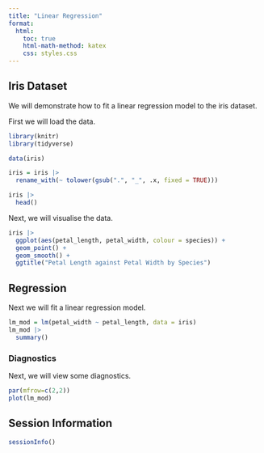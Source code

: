 ```yaml
---
title: "Linear Regression"
format:
  html:
    toc: true
    html-math-method: katex
    css: styles.css
---
```


## Iris Dataset

We will demonstrate how to fit a linear regression model to the iris dataset.

First we will load the data.

```r

library(knitr)
library(tidyverse)

data(iris)

iris = iris |>
  rename_with(~ tolower(gsub(".", "_", .x, fixed = TRUE)))

iris |>
  head()
```

Next, we will visualise the data.

```r

iris |>
  ggplot(aes(petal_length, petal_width, colour = species)) + 
  geom_point() +
  geom_smooth() +
  ggtitle("Petal Length against Petal Width by Species")
```

## Regression

Next we will fit a linear regression model.

```r

lm_mod = lm(petal_width ~ petal_length, data = iris)
lm_mod |>
  summary()
```

### Diagnostics

Next, we will view some diagnostics.

```r

par(mfrow=c(2,2)) 
plot(lm_mod)
```

## Session Information

```r

sessionInfo()
```
